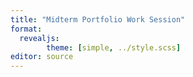 ```yaml
---
title: "Midterm Portfolio Work Session"
format: 
  revealjs:
        theme: [simple, ../style.scss]
editor: source
---
```



<!-- Feedback from Grade Expectation quiz: -->

<!-- - I am wondering if there is a specific number for the amount of assignments that constitutes all but a few for when phrasing like this is used in the grading criteria.¬ -->

<!-- - I'm confused by what counts as progression and pushing yourself, how is that measured. I think for me I would like a specific amount of challenges and maybe a growth over time of challenging oneself. -->

<!-- While this would be good, this is hard to measure and to show when arguing for our grades. (group collaboration) -->